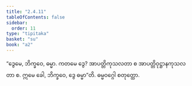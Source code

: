 ```yaml
---
title: "2.4.11"
tableOfContents: false
sidebar:
  order: 11
type: "tipitaka"
basket: "su"
book: "a2"
---
```



<DynamicBreadcrumb />

<Division number="98" book="a2" e="ch" v="15" p="82">

<Paragraph number="180" book="a2">
“ဒွေမေ, ဘိက္ခဝေ, ဓမ္မာ. ကတမေ ဒွေ? အာပတ္တိကုသလတာ စ အာပတ္တိဝုဋ္ဌာနကုသလတာ စ. ဣမေ ခေါ, ဘိက္ခဝေ, ဒွေ ဓမ္မာ”တိ.

</Paragraph>
</Division>

<Paragraph number="181" type="center" book="a2">
ဓမ္မဝဂ္ဂေါ စတုတ္ထော.
</Paragraph>